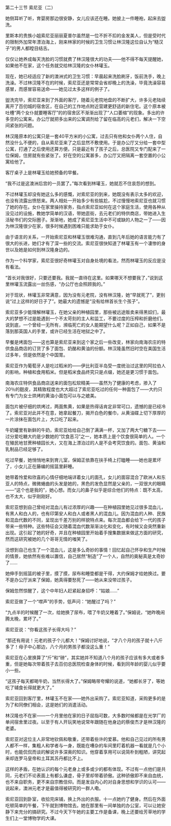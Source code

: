 

第二十三节 索尼亚（二）

她侧耳听了听，育婴房那边很安静，女儿应该还在睡。她披上一件睡袍，起床去盥洗。

里斯本的贵族小姐索尼亚丽丽夏普尔虽然是一位不折不扣的金发美人，但是受时代的限制外加常年漂泊海上，刚来林家的时候的卫生习惯让林汉隆这位自认为“糙汉子”的男人都瞠目结舌。

仅仅让她养成每天洗脸的习惯就费了林汉隆很大的功夫――他不得不每天提醒她，如果他不在家，这个任务就交给林汉隆的女仆林瓘玉。

现在，她已经适应了新的澳洲式的卫生习惯：早晨起来洗脸刷牙，饭前洗手，晚上洗澡。不过林汉隆不在的时候，索尼亚还是常常会省却晚上的洗澡，毕竟洗澡容易感冒，而感冒容易送命――她见过太多这样的例子了。

盥洗完毕，索尼亚来到了外面的客厅，随着元老院地盘的不断扩大，许多元老陆续离开了百仞城的宿舍区，在自己的工作地点附近营建更舒适的新住宅。这个原本被吐槽“两个女仆就要睡客厅”的的宿舍区不渐渐出现了“人口萎缩”的现象。多出的许多空的公寓来。办公厅就把多出来的公寓调剂给了留在临高的元老们，解决一下空间紧张的问题。

林汉隆原本的公寓只是一套40平方米的小公寓，过去只有他和女仆两个人住，自然没什么不便的，自从索尼亚来了之后显然不敷使用。于是办公厅又分给一套中型公寓，打通了之后使用还算方便。只是最近有了孩子之后，总医院又专门配来了一位保姆，住房就有些紧张了。好在空的公寓甚多，办公厅又把隔离一套空置的小公寓给他了。

客厅桌子上是林瓘玉给她预备的早餐。

“我不过是这澳洲后宫的一员罢了。”每次看到林瓘玉，她就忍不住哀怨的想到。

不过林瓘玉却没有她这么多的感慨，对索尼亚的到来，她既没有表示太多的欢迎，也没有流露出愤怒来。两人相处一开始多少有些尴尬，不过慢慢地索尼亚也就习惯了她的存在。女仆在家里操持家务，指点索尼亚如何在这个家庭生活，使用各种从没见过的设施，教她学简单的汉语，带她逛街，去元老们的特供商店，带她进入生活秘书们的交际圈子。渐渐地，她成了索尼亚生活中不可或缺的人物之一了――因为林汉隆很少在家，很多时候遇到困难只能求助于女仆。

由于语言的关系，一开始索尼亚和林瓘玉很难沟通，直到几年后她的语言能力有了很大的长进，她们才有了深一些的交流。索尼亚很快知道了林瓘玉有一个凄惨的身世以及她是如何到林汉隆身边的。

作为一个科学家，索尼亚很好奇林瓘玉对自身处境的看法，然而林瓘玉的反应是没有看法。

“首长对我很好，只要还要我。我就一直待在这里。如果哪天不想要我了，”说到这里林瓘玉流露出一丝伤感，“办公厅也会照顾我的。”

对于现状，林瓘玉非常满意，因为没有元老院，没有林汉隆，她“早就死了”，更别说“过上这样的好日子了”。她最大的遗憾是“没有给林首长生个孩子”。

索尼亚多少能理解林瓘玉，在她父亲的种植园里，那些被远途贩卖来得黑奴们，最大的梦想不过是能遇到一个不太苛刻的主人和监工，不要过度的压榨和折磨他们。说到底，一个曾经一无所有，濒临死亡的女人能期望什么呢？正如自己，如果不是落到那英国人的手里，或许已经生活在地狱之中了。

早餐是烤面包――这也算是索尼亚来到这个家之后一些改变，林家向南海农庄的特供食品商店的订货了多了面包、奶酪和黄油的份额。林汉隆虽然旧时空在美国生活过多年，但是依然是个中国胃。

索尼亚作为葡萄牙人是吃过稻米的――伊比利亚半岛受一度统治过这里的阿拉伯人的影响，种植和食用稻米。但是稻米食品终究只是点缀，她还是更习惯于面包。

南海农庄特供食品商店送来的面包松软精美――虽然为了健康的考虑，掺入了20％的麸皮，其精致程度也大大超过了索尼亚吃过的任何一种面包了――大约只有专门为女士烘烤的黄油小面包可以与之媲美。

面包片被仔细的烘烤过，两面焦黄，如果是热得话肯定非常可口，遗憾的是已经冷了。索尼亚对此并不在意，她拿起餐刀，揭开白色的餐巾，从黄油碟上切下厚厚的一片涂抹在面包片上，大口吃了起来。

牛奶罐里有新鲜的牛奶，索尼亚给给自己倒了满满一杯，又加了两大勺糖下去――过分爱吃糖大约是少数她的“饮食恶习”之一，她本质上是个饮食很简单的人。一个在殖民地甘蔗种植园长大，又在海上漂泊过的人是不会考究饮食的。面包、黄油和乳制品已经足够了。

吃过早餐，她悄悄地来到育儿室，保姆正依靠在扶手椅上打瞌睡――她也是累坏了，小女儿正在藤编的摇篮里鼾睡。

她带着怜爱和欣喜的心情仔细地端详着女儿的面孔，女儿的面容混合了欧洲人和东亚人的特点，微微蜷曲的头发是她的，黑色的发色显然是父亲的，一双很大的眼睛――“这个也是我的”，她心想。而女儿的鼻子似乎是综合他们的特点：既不太高，也不太大，似乎刚刚好。

索尼亚想到自己曾经对混血儿有过浓厚的兴趣――在种植园里她见过很多混血儿，有黑人和白人的，也有印第安人和白人或者黑人的混血儿。因为混血的人种、民族和混血代数的不同，呈现出千差万别的样貌特点来。每次混血都会给下一代的孩子带来一些特种。这些特征会又随着混血代数渐渐淡化和变化，有时候又会突然重新出现。这引起了她的好奇，并且在种植园里开始着手搜集数据来做这方面的研究，然而这研究被她的几个哥哥无情的嗤笑了。

没想到自己也生了一个混血儿，这是多么奇妙的事情！回忆起自己怀孕和生产时候的情景，她依然有些难以置信，自己居然“制造”了一个人，自然的奥秘真是太奇妙了……

她伸手到摇篮的被子里，摸了摸，尿布和睡垫都是干得，大约保姆才给她换过。要不是办公厅派来了保姆，她真得要愁死了――她从来没带过孩子。

保姆忽然惊醒了，这个中年妇人赶紧起身招呼：“姑娘……”

索尼亚做了一个“噤声”的手势，低声问：“她醒过了吗？”

“九点半的时候醒了一次，给她换了尿布，喂了牛奶又睡着了。”保姆说，“她昨晚闹腾太晚，累坏了。”

索尼亚说：“你看这孩子长得大吗？”

“那还有用说！元老的孩子个儿都大！”保姆讨好地说，“才八个月的孩子就十八斤多了！母子中心那边，八个月的男孩子都没这么重！”

索尼亚在心里换算了“斤”和“磅”，其实她并不知道八个月的孩子应该有多大或者多重，但是她每次带着孩子去百仞总医院检查身体的时候，看到同年龄的婴儿似乎要小一些。

“这孩子每天都喝牛奶，当然长得大了。”保姆略带夸耀的说道，“她都长牙了，等她吃了辅食长得就更大了。”

索尼亚回到客厅里，林瓘玉不在家――她外出采购了。索尼亚知道，采购更多的是为了和同僚们相会，这是她们的消遣活动。

林汉隆也不在家――一个月里他在家的日子屈指可数，大多数时候都是在光学厂的单间宿舍里过夜。以至于有人开玩笑地说常年跟随在他身边的蔡俊杰才是林汉隆的老婆。

索尼亚对这位主人非常地钦佩和敬重，还带着些许的爱慕。他和自己见过的所有男人都不一样，集粗人和学者与一身，既能在嘈杂的车间里盯着机器一看就是几个小时，也能侃侃而谈的解说许多深奥的知识。他穿着享用可以说简朴到粗陋，讲究起来却连罗马皇帝和土耳其苏丹都比不上。

这样的矛盾，在她认识的每个元老身上或多或少的都有体现。不过有一点他们是共同，元老们不论表面上有都么谦虚，骨子里却带着骄傲。这种骄傲即不来自血统，也不来自职务，更不来自宗教信仰。而是发自内心的对自身思想和学识的认可――说起来，澳洲元老才是最值得被研究的一群人嘞。

索尼亚回到卧室，收拾完床铺，换上外出的衣服。十一点她约了健身。然后在外面吃顿简单的午餐，下午就到博物馆去。她在那里有一间单独的办公室，可以让她安静下来充分的搞研究。不过今天下午她的主要工作是备课，晚上还要给芳草地的学生们上一堂博物学的大课。

